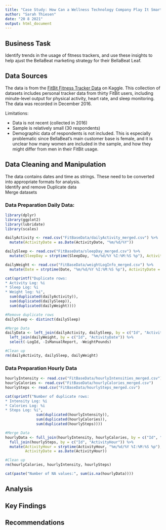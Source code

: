 ```yaml
---
title: "Case Study: How Can a Wellness Technology Company Play It Smart?"
author: "Sarah Thiesen"
date: "20 8 2021"
output: html_document
---
```


## Business Task

Identify trends in the usage of fitness trackers, and use these insights to help ajust the BellaBeat marketing strategy for their BellaBeat Leaf.

## Data Sources

The data is from the [FitBit Fitness Tracker Data](https://www.kaggle.com/arashnic/fitbit) on Kaggle. This collection of datasets includes personal tracker data from thirty FitBit users, including minute-level output for physical activity, heart rate, and sleep monitoring. The data was recorded in December 2016.

Limitations:  
<ul>
  <li>Data is not recent (collected in 2016)</li>
  <li>Sample is relatively small (30 respondents)</li>
  <li>Demographic data of respondents is not included. This is especially problematic since BellaBeat's main customer base is female, and it is unclear how many women are included in the sample, and how they might differ from men in their FitBit usage.</li>
</ul>

## Data Cleaning and Manipulation

The data contains dates and time as strings. These need to be converted into appropriate formats for analysis.  
Identify and remove Duplicate data  
Merge datasets  

### Data Preparation Daily Data:
```r
library(dplyr)
library(ggplot2)
library(lubridate)
library(scales)

dailyActivity <- read.csv("FitBaseData/dailyActivity_merged.csv") %>%
  mutate(ActivityDate = as.Date(ActivityDate, "%m/%d/%Y"))

dailySleep <- read.csv("FitBaseData/sleepDay_merged.csv") %>%
  mutate(SleepDay = strptime(SleepDay, "%m/%d/%Y %I:%M:%S %p"), ActivityDate = as.Date(SleepDay))

dailyWeight <- read.csv("FitBaseData/weightLogInfo_merged.csv") %>%
  mutate(Date = strptime(Date, "%m/%d/%Y %I:%M:%S %p"), ActivityDate = as.Date(Date))

cat(sprintf("Duplicate rows:  
* Activity Log: %i  
* Sleep Log: %i  
* Weight log: %i", 
  sum(duplicated(dailyActivity)), 
  sum(duplicated(dailySleep)),
  sum(duplicated(dailyWeight))))

#Remove duplicate rows
dailySleep <- distinct(dailySleep)

#Merge Data
dailyData <- left_join(dailyActivity, dailySleep, by = c("Id", "ActivityDate")) %>%
  left_join(dailyWeight, by = c("Id", "ActivityDate")) %>%
  select(-LogId, -IsManualReport, -WeightPounds)

#Clean up
rm(dailyActivity, dailySleep, dailyWeight)
```

### Data Preparation Hourly Data

```r
hourlyIntensity <- read.csv("FitBaseData/hourlyIntensities_merged.csv") 
hourlyCalories <- read.csv("FitBaseData/hourlyCalories_merged.csv")
hourlySteps <- read.csv("FitBaseData/hourlySteps_merged.csv")

cat(sprintf("Number of duplicate rows:  
* Intensity Log: %i  
* Calories Log: %i  
* Steps Log: %i",
              sum(duplicated(hourlyIntensity)),
              sum(duplicated(hourlyCalories)),
              sum(duplicated(hourlySteps))))

#Merge Data
hourlyData <- full_join(hourlyIntensity, hourlyCalories, by = c("Id", "ActivityHour")) %>%
  full_join(hourlySteps, by = c("Id", "ActivityHour")) %>%
  mutate(ActivityHour = strptime(ActivityHour, "%m/%d/%Y %I:%M:%S %p"),
         ActivityDate = as.Date(ActivityHour))

#Clean up
rm(hourlyCalories, hourlyIntensity, hourlySteps)

cat(paste("Number of NA values:", sum(is.na(hourlyData))))
```

## Analysis

## Key Findings

## Recommendations